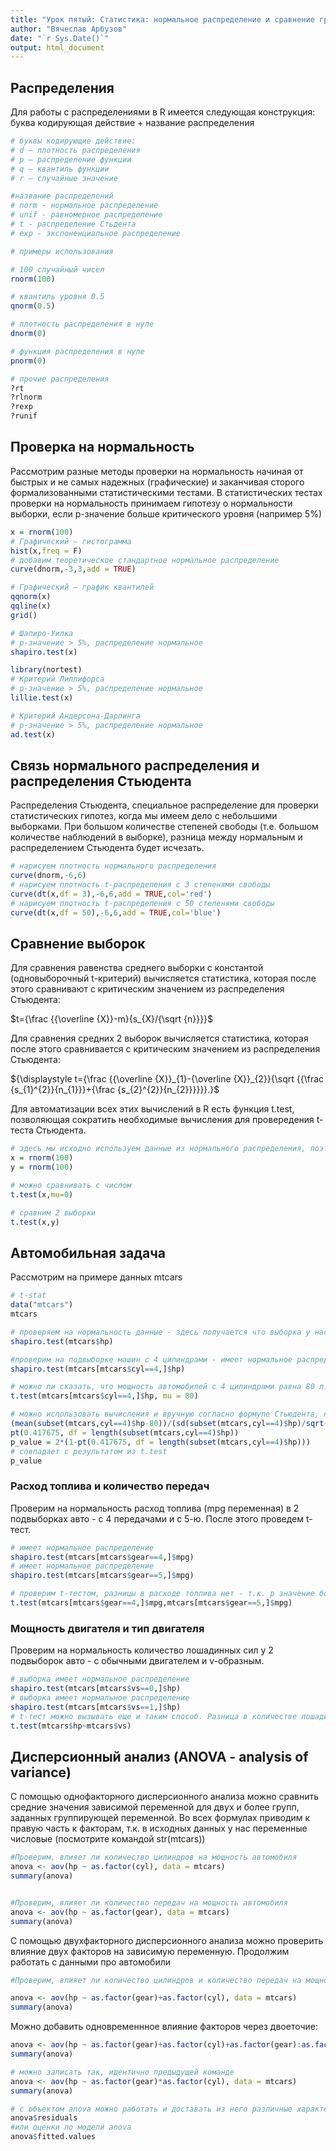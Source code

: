 ```yaml
---
title: "Урок пятый: Статистика: нормальное распределение и сравнение групп"
author: "Вячеслав Арбузов"
date: "`r Sys.Date()`"
output: html_document
---
```


## Распределения

Для работы с распределениями в R имеется следующая конструкция: буква кодирующая действие + название распределения

```r
# буквы кодирующие действие:
# d – плотность распределения
# p – распределение функции
# q – квантиль функции
# r – случайные значение 

#название распределений
# norm - нормальное распределение
# unif - равномерное распределение
# t - распределение Стьдента
# exp - экспоненциальное распределение

# примеры использования

# 100 случайный чисел
rnorm(100)

# квантиль уровня 0.5
qnorm(0.5)

# плотность распределения в нуле
dnorm(0)

# функция распределения в нуле
pnorm(0)

# прочие распределения
?rt
?rlnorm
?rexp
?runif
```

## Проверка на нормальность

Рассмотрим разные методы проверки на нормальность начиная от быстрых и не самых надежных (графические) и заканчивая сторого формализованными статистическими тестами. В статистических тестах проверки на нормальность принимаем гипотезу о нормальности выборки, если p-значение больше критического уровня (например 5%)

```r
x = rnorm(100)
# Графический – гистограмма
hist(x,freq = F)
# добавим теоретическое стандартное нормальное распределение
curve(dnorm,-3,3,add = TRUE)

# Графический – график квантилей
qqnorm(x)
qqline(x)
grid()

# Шапиро-Уилка
# p-значение > 5%, распределение нормальное 
shapiro.test(x)

library(nortest)
# Критерий Лиллифорса
# p-значение > 5%, распределение нормальное
lillie.test(x)

# Критерий Андерсона-Дарлинга
# p-значение > 5%, распределение нормальное
ad.test(x)

```

## Связь нормального распределения и распределения Стьюдента

Распределения Стьюдента, специальное распределение для проверки статистических гипотез, когда мы имеем дело с небольшими выборками. При большом количестве степеней свободы (т.е. большом количестве наблюдений в выборке), разница между нормальным и распределением Стьюдента будет исчезать.

```r
# нарисуем плотность нормального распределения
curve(dnorm,-6,6)
# нарисуем плотность t-распределения c 3 степенями свободы
curve(dt(x,df = 3),-6,6,add = TRUE,col='red')
# нарисуем плотность t-распределения c 50 степенями свободы
curve(dt(x,df = 50),-6,6,add = TRUE,col='blue')
```

## Сравнение выборок

Для сравнения равенства среднего выборки с константой (одновыборочный t-критерий) вычисляется статистика, которая после этого сравнивают с критическим значением из распределения Стьюдента:

$t={\frac {{\overline {X}}-m}{s_{X}/{\sqrt {n}}}}$

Для сравнения средних 2 выборок вычисляется статистика, которая после этого сравнивается с критическим значением из распределения Стьюдента:

${\displaystyle t={\frac {{\overline {X}}_{1}-{\overline {X}}_{2}}{\sqrt {{\frac {s_{1}^{2}}{n_{1}}}+{\frac {s_{2}^{2}}{n_{2}}}}}}.}$

Для автоматизации всех этих вычислений в R есть функция t.test, позволяющая сократить необходимые вычисления для провередения t-теста Стьюдента.

```r
# здесь мы исходно используем данные из нормального распределения, поэтому не нужно проверять данные на нормальность
x = rnorm(100)
y = rnorm(100)

# можно сравнивать с числом
t.test(x,mu=0)

# сравним 2 выборки
t.test(x,y)
```

## Автомобильная задача

Рассмотрим на примере данных mtcars

```r
# t-stat
data("mtcars")
mtcars

# проверяем на нормальность данные - здесь получается что выборка у нас не нормальная. не можем использовать  t-test
shapiro.test(mtcars$hp)

#проверим на подвыборке машин с 4 цилиндрами - имеет нормальное распределение
shapiro.test(mtcars[mtcars$cyl==4,]$hp)

# можно ли сказать, что мощность автомобилей с 4 цилиндрами равна 80 л.с.? -  да можно, p-значение > 0.05
t.test(mtcars[mtcars$cyl==4,]$hp, mu = 80)

# можно использовать вычисления и вручную согласно формуле Стьюдента, но это долго)
(mean(subset(mtcars,cyl==4)$hp-80))/(sd(subset(mtcars,cyl==4)$hp)/sqrt(length(subset(mtcars,cyl==4)$hp)))
pt(0.417675, df = length(subset(mtcars,cyl==4)$hp))
p_value = 2*(1-pt(0.417675, df = length(subset(mtcars,cyl==4)$hp)))
# совпадает с результатом из t.test
p_value
```

### Расход топлива и количество передач

Проверим на нормальность расход топлива (mpg переменная) в 2 подвыборках авто - с 4 передачами и с 5-ю. После этого проведем t-тест.

```r
# имеет нормальное распределение
shapiro.test(mtcars[mtcars$gear==4,]$mpg)
# имеет нормальное распределение
shapiro.test(mtcars[mtcars$gear==5,]$mpg)

# проверим t-тестом, разницы в расходе топлива нет - т.к. p значение больше 5%
t.test(mtcars[mtcars$gear==4,]$mpg,mtcars[mtcars$gear==5,]$mpg)

```

### Мощность двигателя и тип двигателя

Проверим на нормальность количество лошадинных сил у 2 подвыборок авто - с обычными двигателем и v-образным.

```r
# выборка имеет нормальное распределение
shapiro.test(mtcars[mtcars$vs==0,]$hp)
# выборка имеет нормальное распределение
shapiro.test(mtcars[mtcars$vs==1,]$hp)
# t-тест можно вызывать еще и таким способ. Разница в количестве лошадинных сил в зависимости от типа двигателя есть - т.к. p значение меньше 5%
t.test(mtcars$hp~mtcars$vs)
```

## Дисперсионный анализ (ANOVA - analysis of variance)

С помощью однофакторного дисперсионного анализа можно сравнить средние значения зависимой переменной для двух и более групп, заданных группирующей переменной. Во всех формулах приводим к правую часть к факторам, т.к. в исходных данных у нас переменные числовые (посмотрите командой str(mtcars))
```r
#Проверим, влияет ли количество цилиндров на мощность автомобиля
anova <- aov(hp ~ as.factor(cyl), data = mtcars)
summary(anova)


#Проверим, влияет ли количество передач на мощность автомобиля
anova <- aov(hp ~ as.factor(gear), data = mtcars)
summary(anova)

```

С помощью двухфакторного дисперсионного анализа можно проверить влияние двух факторов на зависимую переменную. Продолжим работать с данными про автомобили
```r
#Проверим, влияет ли количество цилиндров и количество передач на мощность автомобиля

anova <- aov(hp ~ as.factor(gear)+as.factor(cyl), data = mtcars)
summary(anova)
```
Можно добавить одновременнное влияние факторов через двоеточие:

```r
anova <- aov(hp ~ as.factor(gear)+as.factor(cyl)+as.factor(gear):as.factor(cyl), data = mtcars)
summary(anova)

# можно записать так, идентично предыдущей команде
anova <- aov(hp ~ as.factor(gear)*as.factor(cyl), data = mtcars)
summary(anova)

# c объектом anova можно работать и доставать из него различные характеристики, например остатки
anova$residuals
#или оценки по модели anova
anova$fitted.values

```
